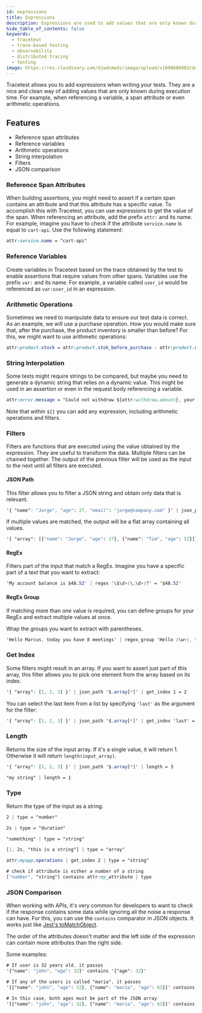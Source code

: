 ```yaml
---
id: expressions
title: Expressions
description: Expressions are used to add values that are only known during execution time. Build integration and end-to-end tests with OpenTelemetry traces with Tracetest.
hide_table_of_contents: false
keywords:
  - tracetest
  - trace-based testing
  - observability
  - distributed tracing
  - testing
image: https://res.cloudinary.com/djwdcmwdz/image/upload/v1698686403/docs/Blog_Thumbnail_14_rsvkmo.jpg
---
```


Tracetest allows you to add expressions when writing your tests. They are a nice and clean way of adding values that are only known during execution time. For example, when referencing a variable, a span attribute or even arithmetic operations.

## Features

* Reference span attributes
* Reference variables
* Arithmetic operations
* String interpolation
* Filters
* JSON comparison

### Reference Span Attributes

When building assertions, you might need to assert if a certain span contains an attribute and that this attribute has a specific value. To accomplish this with Tracetest, you can use expressions to get the value of the span. When referencing an attribute, add the prefix `attr:` and its name. For example, imagine you have to check if the attribute `service.name` is equal to `cart-api`. Use the following statement:

```css
attr:service.name = "cart-api"
```

### Reference Variables

Create variables in Tracetest based on the trace obtained by the test to enable assertions that require values from other spans. Variables use the prefix `var:` and its name. For example, a variable called `user_id` would be referenced as `var:user_id` in an expression.

### Arithmetic Operations

Sometimes we need to manipulate data to ensure our test data is correct. As an example, we will use a purchase operation. How you would make sure that, after the purchase, the product inventory is smaller than before? For this, we might want to use arithmetic operations:

```css
attr:product.stock = attr:product.stok_before_purchase - attr:product.number_bought_items
```

### String Interpolation

Some tests might require strings to be compared, but maybe you need to generate a dynamic string that relies on a dynamic value. This might be used in an assertion or even in the request body referencing a variable.

```css
attr:error.message = "Could not withdraw ${attr:withdraw.amount}, your balance is insufficient."
```

Note that within `${}` you can add any expression, including arithmetic operations and filters.

### Filters

Filters are functions that are executed using the value obtained by the expression. They are useful to transform the data. Multiple filters can be chained together. The output of the previous filter will be used as the input to the next until all filters are executed.

#### JSON Path
This filter allows you to filter a JSON string and obtain only data that is relevant.

```css
'{ "name": "Jorge", "age": 27, "email": "jorge@company.com" }' | json_path '.age' = 27
```

If multiple values are matched, the output will be a flat array containing all values.

```css
'{ "array": [{"name": "Jorge", "age": 27}, {"name": "Tim", "age": 52}]}' | json_path '$.array[*]..["name", "age"] = '["Jorge", 27, "Tim", 52]'
```

#### RegEx
Filters part of the input that match a RegEx. Imagine you have a specific part of a text that you want to extract:

```css
'My account balance is $48.52' | regex '\$\d+(\.\d+)?' = '$48.52'
```

#### RegEx Group
If matching more than one value is required, you can define groups for your RegEx and extract multiple values at once.

Wrap the groups you want to extract with parentheses.

```css
'Hello Marcus, today you have 8 meetings' | regex_group 'Hello (\w+), today you have (\d+) meetings' = '["Marcus", 8]'
```

### Get Index

Some filters might result in an array. If you want to assert just part of this array, this filter allows you to pick one element from the array based on its index.

```css
'{ "array": [1, 2, 3] }' | json_path '$.array[*]' | get_index 1 = 2
```

You can select the last item from a list by specifying `'last'` as the argument for the filter:

```css
'{ "array": [1, 2, 3] }' | json_path '$.array[*]' | get_index 'last' = 3
```

### Length

Returns the size of the input array. If it's a single value, it will return 1. Otherwise it will return `length(input_array)`.

```css
'{ "array": [1, 2, 3] }' | json_path '$.array[*]' | length = 3
```

```css
"my string" | length = 1
```

### Type

Return the type of the input as a string.

```css
2 | type = "number"
```

```css
2s | type = "duration"
```

```css
"something" | type = "string"
```

```css
[1, 2s, "this is a string"] | type = "array"
```

```css
attr:myapp.operations | get_index 2 | type = "string"
```

```css
# check if attribute is either a number of a string
["number", "string"] contains attr:my_attribute | type
```

### JSON Comparison

When working with APIs, it's very common for developers to want to check if the response contains some data while ignoring all the noise a response can have. For this, you can use the `contains` comparator in JSON objects. It works just like [Jest's toMatchObject](https://jestjs.io/pt-BR/docs/expect#tomatchobjectobject).

The order of the attributes doesn't matter and the left side of the expression can contain more attributes than the right side.

Some examples:

```css
# If user is 32 years old, it passes
'{"name": "john", "age": 32}' contains '{"age": 32}'
```

```css
# If any of the users is called "maria", it passes
'[{"name": "john", "age": 32}, {"name": "maria", "age": 63}]' contains '{"name": "maria"}'
```

```css
# In this case, both ages must be part of the JSON array
'[{"name": "john", "age": 32}, {"name": "maria", "age": 63}]' contains '[{"age": 63}, {"age": 32}]'
```
